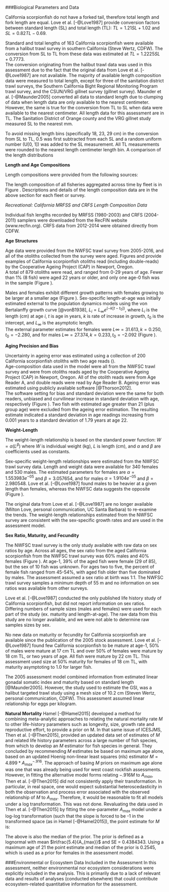 

<!--************BIOLOGICAL DATA*********************************************-->
###Biological Parameters and Data

California scorpionfish do not have a forked tail, therefore total 
length and fork length are equal. Love et al.  [-@Love1987]  provide conversion factors
between standard length (SL) and total length (TL): $TL = 1.21SL + 1.02$ and $SL = 0.82TL - 0.69$.
 
Standard and total lengths of 163 California scorpionfish  were available from a 
halibut trawl survey in southern California (Steve Wertz, CDFW).  The conversion 
from SL to TL from these data was estimated at $TL = 1.2225SL + 0.7773$.  
The conversion originating from the halibut trawl data was used in this assessment 
due to the fact that the original data from Love et al.  [-@Love1987] are not available. 
The majority of available length composition data were measured to total length, 
except for three of the sanitation district trawl surveys, the Southern California
Bight Regional Monitoring Program trawl survey, and the CSUN/VRG gillnet survey 
(gillnet survey).  Maunder et al. [-@Maunder2005] converted all data to standard 
length due to clumping of data when length data are only available to the nearest 
centimeter. However, the same is true for the conversion from TL to SL when data 
were available to the nearest centimeter. All length data for this assessment are in
TL.  The Sanitation District of Orange county and the VRG gillnet study measured SL 
to the nearest mm.
 
To avoid missing length bins (specifically 18, 23, 29 cm) in the conversion from SL 
to TL,  0.5 was first subtracted from each SL and a random uniform number (U[0, 1]) 
was added to the SL measurement.  All TL measurements were rounded to the nearest 
length centimeter length bin.  A comparison of the length distributions


**Length and Age Compositions**

Length compositions were provided from the following sources:

\begin{itemize}[noitemsep,nolistsep,topsep=0pt]
  \item CDFW market category study (\emph{commercial dead fish}, 1996-2003)    
  \item CALCOM (\emph{commercial dead fish}, 2013-2016)    
  \item CDFW onboard observer (\emph{recreational charter discards}, 2003-2016)    
  \item Ally onboard observer study (\emph{recreational charter discards}, 1984-1989)  
  \item California recreational sources combined (\emph{recreational charter retained catch})     
    \begin{itemize}[noitemsep,nolistsep]
      \item CDFW and Ally onboard observer surveys (1984-1989)     
      \item Collins and Crooke onboard observer surveys (1975-1978)     
      \item MRFSS (1980-2003)     
      \item CRFS (2004-2014)
    \end{itemize}
 \item California recreational sources combined (\emph{private mode retained catch})      
    \begin{itemize}[noitemsep,nolistsep]   
      \item MRFSS (1980-2003)      
      \item CRFS (2004-2016)  
    \end{itemize}
 \item Sanitation district trawl surveys (\emph{research}, 1970-2016)      
 \item CSUN/VRG gillnet survey (\emph{research}, 1995-2008)        
 \item Power plant impingement surveys (\emph{research}, 1974-2016)  
 \item Southern California Bight trawl survey (\emph{research}, 1994, 1998, 2003, 2008, 2013) 
\end{itemize}


The length composition of all fisheries aggregated across time by fleet is in Figure
\ref{fig:comp_lendat_aggregated_across_time}.  Descriptions and details of the length
composition data are in the above section for each fleet or survey.


*Recreational: California MRFSS and CRFS Length Composition Data*

Individual fish lengths recorded by MRFSS (1980-2003) and CRFS (2004-2011) samplers were
downloaded from the RecFIN website (www.recfin.org). CRFS data from 2012-2014 were
obtained directly from CDFW.


\vspace{.5cm}
**Age Structures**

Age data were provided from the NWFSC trawl survey from 2005-2016, and all of
the otoliths collected from the survey were aged.  Figures \ref{fig:otolith1} and 
\ref{fig:otolith2} provide examples of California scorpionfish
 otoliths read (including double-reads) 
 by the Cooperative Ageing Project (CAP) in Newport, Oregon.  
A total of 879 otoliths were read, and ranged from 0-29 years of age. 
Fewer than 1% (8 fish) were aged 22 years or older,
 and only one age-0 fish was in the sample (Figure \ref{fig:Agelength}).

Males and females exhibit different growth patterns with females 
growing to be larger at a smaller age (Figure \ref{fig:Agelength}).
Sex-specific length-at-age was initially estimated external to the population dynamics models 
using the von Bertalanffy growth curve [@vonB1938], $L_i = L_{\infty}e^{(-k[t-t_0])}$, 
where $L_i$ is the length (cm) at age $i$, $t$ is age in years, $k$ is rate of 
increase in growth, $t_0$ is the intercept, and $L_{\infty}$ is the asymptotic length.  
The external parameter estimates for females were $L{\infty}=31.613, k = 0.250, t_0 = -2.280$,
and for males $L{\infty}=27.374, k = 0.233, t_0 = -2.092$ (Figure \ref{fig:vonB_compare}). 



\vspace{.5cm}
**Aging Precision and Bias**

Uncertainty in ageing error was estimated using a collection of 200 California 
scorpionfish otoliths with two age reads (\ref{fig:Fleet8_NWFSCTrawl_ageerror}).  
Age-composition data used in the model were all from the NWFSC trawl survey and 
were from otoliths reads aged by the Cooperative Ageing Project (CAP) in Newport, 
Oregon. All of the otolith reads were from Age Reader A, and double reads were read
by Age Reader B.  Ageing error was estimated using publicly available software [@Thorson2012].  
The software setting for bias and standard deviation were the same for both 
readers, unbiased and curvilinear increase in standard deviation with age, 
respectively (Figure \ref{fig:Fleet8_NWFSCTrawl_ageerror2}).  Two fish with 
estimated age greater than 21 (plus group age) were excluded from the ageing error 
estimation. The resulting estimate indicated a standard deviation in age readings 
increasing from 0.001 years to a standard deviation of 1.79 years at age 22.




\vspace{.5cm}
**Weight-Length**

The weight-length relationship is based on the standard power function: 
$W = \alpha(L^\beta)$ where $W$ is individual weight (kg), $L$ is length (cm), 
and $\alpha$ and $\beta$ are coefficients used as constants.

Sex-specific weight-length relationships were estimated from the NWFSC trawl 
survey data.  Length and weight data were available for 340 females and 530 
males.  The estimated parameters for females are $\alpha = 1.553983e^{-05}$ and
$\beta = 3.057654$, and for males $\alpha = 1.9104e^{-05}$ and
$\beta = 2.980548$.  Love et al. [-@Love1987] found males to be heavier at a given 
length than females, whereas the NWFSC data suggests the opposite (Figure \ref{fig:Length_weight}).

The original data from Love et al. [-@Love1987] are no longer available (Milton Love, personal 
communication, UC Santa Barbara) to re-examine the trends.  The weight-length relationships 
estimated from the NWFSC survey are consistent with the sex-specific growth rates and are 
used in the assessment model. 

\vspace{.5cm}
**Sex Ratio, Maturity, and Fecundity**

The NWFSC trawl survey is the only study available with raw data on sex ratios by age. 
Across all ages, the sex ratio from the aged California scorpionfish from the NWFSC trawl 
survey was 60% males and 40% females (Figure \ref{tab:sex_ratio}). At age-1, 39% of the aged 
fish were female (29 of 85), 
but the sex of 10 fish was unknown.  For ages two to five, the percent of female 
fish ranged from 45-54%, with aged fish older than five dominated by males. The assessment 
assumed a sex ratio at birth was 1:1.  The NWFSC trawl survey samples a minimum depth of 55 m 
and no information on sex ratios was available from other surveys.

Love et al. [-@Love1987] conducted the only published life history study of California 
scorpionfish, but did not report information on sex ratios.  Differing numbers of sample 
sizes (males and females) were used for each part of the study (ex. maturity and 
length-at-age).  The raw data from this study are no longer available, and we were 
not able to determine raw samples sizes by sex.

No new data on maturity or fecundity for California scorpionfish are available 
since the publication of the 2005 stock assessment. Love et al. [-@Love1987] found 
few California scorpionfish to be mature at age-1, 50% of males were mature at 17 cm TL 
and over 50% of females were mature by 18 cm TL, or two years of age. All fish were mature 
by 22 cm TL.   This assessment used size at 50% maturity 
for females of 18 cm TL, with maturity asymptoting to 1.0 for larger fish.  

The 2005 assessment model combined information from estimated linear 
gonadal somatic index and maturity based on standard length [@Maunder2005].  However, the 
study used to estimate the GSI, was a halibut targeted trawl study using a mesh size of 10.2 cm 
(Steven Wertz, personal communication, CDFW). This assessment assumed linear relationship for eggs 
per kilogram.




\vspace{.5cm}
**Natural Mortality**
Hamel [-@Hamel2015] developed a method for combining meta-analytic approaches to 
relating the natural mortality rate $M$ to other life-history parameters such as 
longevity, size, growth rate and reproductive effort, to provide a prior on M. In 
that same issue of ICESJMS, Then et al. [-@Then2015], provided an updated data set 
of estimates of $M$ and related life history parameters across a large number of fish 
species, from which to develop an $M$ estimator for fish species in general. They 
concluded by recommending $M$ estimates be based on maximum age alone, based on an 
updated Hoenig non-linear least squares (nls) estimator $M= 4.899*{A_{max}}^{-.916}$. 
The approach of basing $M$ priors on maximum age alone was one that was already 
being used for west coast rockfish assessments. However, in fitting the alternative 
model forms relating $-.916M$ to $A_{max}$, Then et al. [-@Then2015] did not 
consistently apply their transformation. In particular, in real space, one would 
expect substantial heteroscedasticity in both the observation and process error 
associated with the observed relationship of $M$ to $A_{max}$. Therefore, it would 
be reasonable to fit all models under a log transformation. This was not done.
Revaluating the data used in Then et al. [-@Then2015] by fitting the one-parameter 
$A_{max}$ model under a log-log transformation (such that the slope is forced to be 
-1 in the transformed space (as in Hamel [-@Hamel2015]), the point estimate for $M$ is:
\begin{equation}
M = \frac{5.4}{A_{max}}
\end{equation}
 
The above is also the median of the prior. The prior is defined as a lognormal with 
mean $ln\frac{5.4}{A_{max}}$  and SE = 0.4384343. Using a maximum age of 21 the 
point estimate and median of the prior is 0.2545, which is used as a prior for 
females in the assessment model.



\vspace{.5cm}


###Environmental or Ecosystem Data Included in the Assessment
In this assessment, neither environmental nor ecosystem considerations were explicitly included in the analysis.  This is primarily due to a lack of relevant data and results of analyses (conducted elsewhere) 
that could contribute ecosystem-related quantitative information for the assessment.




